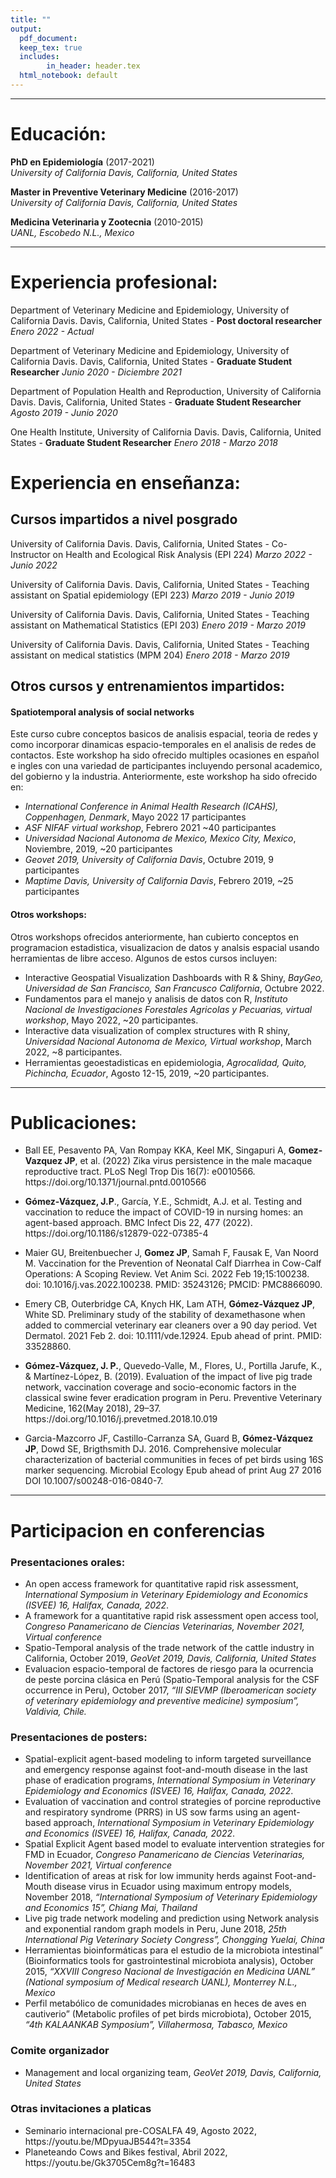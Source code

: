 ```yaml
---
title: ""
output:
  pdf_document: 
  keep_tex: true
  includes:
        in_header: header.tex
  html_notebook: default
---
```


\begin{figure}[htp]
    \centering
    \includegraphics[width=3cm]{Headshot.png}
\end{figure}

\begin{center}
\textbf{Jose Pablo Gomez-Vazquez}

MVZ, MPVM, PhD.  
  
Sitio web: http://www.spablo-temporal.network
\end{center}

________________________
# Educación: 

**PhD en Epidemiología** (2017-2021)  
*University of California Davis, California, United States*  
  
**Master in Preventive Veterinary Medicine** (2016-2017)  
*University of California Davis, California, United States*  
  
**Medicina Veterinaria y Zootecnia** (2010-2015)  
*UANL, Escobedo N.L., Mexico*  

________________________

# Experiencia profesional:

Department of Veterinary Medicine and Epidemiology, University of California Davis. Davis, California, United States - **Post doctoral researcher**
*Enero 2022 - Actual*

Department of Veterinary Medicine and Epidemiology, University of California Davis. Davis, California, United States - **Graduate Student Researcher**
*Junio 2020 - Diciembre 2021*

Department of Population Health and Reproduction, University of California Davis. Davis, California, United States - **Graduate Student Researcher**
*Agosto 2019 - Junio 2020*

One Health Institute, University of California Davis. Davis, California, United States - **Graduate Student Researcher**
*Enero 2018 - Marzo 2018*
  

# Experiencia en enseñanza:

## Cursos impartidos a nivel posgrado

University of California Davis. Davis, California, United States - Co-Instructor on Health and Ecological Risk Analysis (EPI 224)
*Marzo 2022 - Junio 2022*

University of California Davis. Davis, California, United States - Teaching assistant on Spatial epidemiology (EPI 223)
*Marzo 2019 - Junio 2019*

University of California Davis. Davis, California, United States - Teaching assistant on Mathematical Statistics (EPI 203)
*Enero 2019 - Marzo 2019*

University of California Davis. Davis, California, United States - Teaching assistant on medical statistics (MPM 204)
*Enero 2018 - Marzo 2019*

## Otros cursos y entrenamientos impartidos:

#### Spatiotemporal analysis of social networks  
Este curso cubre conceptos basicos de analisis espacial, teoria de redes y como incorporar dinamicas espacio-temporales en el analisis de redes de contactos. Este workshop ha sido ofrecido multiples ocasiones en español e ingles con una variedad de participantes incluyendo personal academico, del gobierno y la industria. Anteriormente, este workshop ha sido ofrecido en:

  - *International Conference in Animal Health Research (ICAHS), Coppenhagen, Denmark*, Mayo 2022 17 participantes
  - *ASF NIFAF virtual workshop*, Febrero 2021 ~40 participantes
  - *Universidad Nacional Autonoma de Mexico, Mexico City, Mexico*, Noviembre, 2019, ~20 participantes
  - *Geovet 2019, University of California Davis*, Octubre 2019, 9 participantes
  - *Maptime Davis, University of California Davis*, Febrero 2019, ~25 participantes

#### Otros workshops:
Otros workshops ofrecidos anteriormente, han cubierto conceptos en programacion estadistica, visualizacion de datos y analsis espacial usando herramientas de libre acceso. Algunos de estos cursos incluyen: 

  - Interactive Geospatial Visualization Dashboards with R & Shiny, *BayGeo, Universidad de San Francisco, San Francusco California*, Octubre 2022.
  - Fundamentos para el manejo y analisis de datos con R, *Instituto Nacional de Investigaciones Forestales Agricolas y Pecuarias, virtual workshop*, Mayo 2022, ~20 participantes.
  - Interactive data visualization of complex structures with R shiny, *Universidad Nacional Autonoma de Mexico, Virtual workshop*, March 2022, ~8 participantes.
  - Herramientas geoestadisticas en epidemiologia, *Agrocalidad, Quito, Pichincha, Ecuador*, Agosto 12-15, 2019, ~20 participantes.

  
________________________

# Publicaciones:

  - Ball EE, Pesavento PA, Van Rompay KKA, Keel MK, Singapuri A, **Gomez-Vazquez JP**, et al. (2022) Zika virus persistence in the male macaque reproductive tract. PLoS Negl Trop Dis 16(7): e0010566. https://doi.org/10.1371/journal.pntd.0010566
  
  - **Gómez-Vázquez, J.P**., García, Y.E., Schmidt, A.J. et al. Testing and vaccination to reduce the impact of COVID-19 in nursing homes: an agent-based approach. BMC Infect Dis 22, 477 (2022). https://doi.org/10.1186/s12879-022-07385-4
  
  - Maier GU, Breitenbuecher J, **Gomez JP**, Samah F, Fausak E, Van Noord M. Vaccination for the Prevention of Neonatal Calf Diarrhea in Cow-Calf Operations: A Scoping Review. Vet Anim Sci. 2022 Feb 19;15:100238. doi: 10.1016/j.vas.2022.100238. PMID: 35243126; PMCID: PMC8866090.
  
  - Emery CB, Outerbridge CA, Knych HK, Lam ATH, **Gómez-Vázquez JP**, White SD. Preliminary study of the stability of dexamethasone when added to commercial veterinary ear cleaners over a 90 day period. Vet Dermatol. 2021 Feb 2. doi: 10.1111/vde.12924. Epub ahead of print. PMID: 33528860.  
  
  - **Gómez-Vázquez, J. P.**, Quevedo-Valle, M., Flores, U., Portilla Jarufe, K., & Martínez-López, B. (2019). Evaluation of the impact of live pig trade network, vaccination coverage and socio-economic factors in the classical swine fever eradication program in Peru. Preventive Veterinary Medicine, 162(May 2018), 29–37. https://doi.org/10.1016/j.prevetmed.2018.10.019
  
  - Garcia-Mazcorro JF, Castillo-Carranza SA, Guard B, **Gómez-Vázquez JP**, Dowd SE, Brigthsmith DJ. 2016. Comprehensive molecular characterization of bacterial communities in feces of pet birds using 16S marker sequencing. Microbial Ecology Epub ahead of print Aug 27 2016 DOI 10.1007/s00248-016-0840-7.
  
________________________

# Participacion en conferencias

### Presentaciones orales:

  - An open access framework for quantitative rapid risk assessment, *International Symposium in Veterinary Epidemiology and Economics (ISVEE) 16, Halifax, Canada, 2022*.  
  - A framework for a quantitative rapid risk assessment open access tool, *Congreso Panamericano de Ciencias Veterinarias, November 2021, Virtual conference*
  - Spatio-Temporal analysis of the trade network of the cattle industry in California, October 2019, *GeoVet 2019, Davis, California, United States*
  - Evaluacion espacio-temporal de factores de riesgo para la ocurrencia de peste porcina clásica en Perú (Spatio-Temporal analysis for the CSF occurrence in Peru), October 2017, *“III SIEVMP (Iberoamerican society of veterinary epidemiology and preventive medicine) symposium”, Valdivia, Chile.*


### Presentaciones de posters:

  - Spatial-explicit agent-based modeling to inform targeted surveillance and emergency response against foot-and-mouth disease in the last phase of eradication programs, *International Symposium in Veterinary Epidemiology and Economics (ISVEE) 16, Halifax, Canada, 2022*.  
  - Evaluation of vaccination and control strategies of porcine reproductive and respiratory syndrome (PRRS) in US sow farms using an agent-based approach, *International Symposium in Veterinary Epidemiology and Economics (ISVEE) 16, Halifax, Canada, 2022*.  
  - Spatial Explicit Agent based model to evaluate intervention strategies for FMD in Ecuador, *Congreso Panamericano de Ciencias Veterinarias, November 2021, Virtual conference*
  - Identification of areas at risk for low immunity herds against Foot-and-Mouth disease virus in Ecuador using maximum entropy models, November 2018, *“International Symposium of Veterinary Epidemiology and Economics 15”, Chiang Mai, Thailand*
  - Live pig trade network modeling and prediction using Network analysis and exponential random graph models in Peru, June 2018, *25th International Pig Veterinary Society Congress”, Chongging Yuelai, China*
  - Herramientas bioinformáticas para el estudio de la microbiota intestinal” (Bioinformatics tools for gastrointestinal microbiota analysis), October 2015, *“XXVIII Congreso Nacional de Investigación en Medicina UANL” (National symposium of Medical research UANL), Monterrey N.L., Mexico*
  - Perfil metabólico de comunidades microbianas en heces de aves en cautiverio” (Metabolic profiles of pet birds microbiota), October 2015, *“4th KALAANKAB Symposium”, Villahermosa, Tabasco, Mexico*

### Comite organizador

  - Management and local organizing team, *GeoVet 2019, Davis, California, United States*

### Otras invitaciones a platicas

  - Seminario internacional pre-COSALFA 49, Agosto 2022, https://youtu.be/MDpyuaJB544?t=3354
  - Planeteando Cows and Bikes festival, Abril 2022, https://youtu.be/Gk3705Cem8g?t=16483

